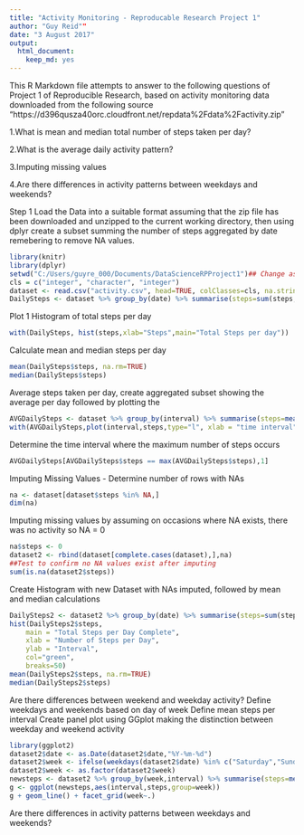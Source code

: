 ---
title: "Activity Monitoring - Reproducable Research Project 1"
author: "Guy Reid""
date: "3 August 2017"
output:
  html_document:
    keep_md: yes
---


This R Markdown file attempts to answer to the following questions of Project 1 of Reproducible Research, based on activity monitoring data downloaded from the following source "https://d396qusza40orc.cloudfront.net/repdata%2Fdata%2Factivity.zip"

1.What is mean and median total number of steps taken per day?

2.What is the average daily activity pattern?

3.Imputing missing values

4.Are there differences in activity patterns between weekdays and weekends?

Step 1 Load the Data into a suitable format assuming that the zip file has been downloaded and unzipped to the current working directory, then using dplyr create a subset summing the number of steps aggregated by date remebering to remove NA values.

```{r echo = TRUE}
library(knitr)
library(dplyr)
setwd("C:/Users/guyre_000/Documents/DataScienceRPProject1")## Change as appropriate
cls = c("integer", "character", "integer")
dataset <- read.csv("activity.csv", head=TRUE, colClasses=cls, na.strings="NA")
DailySteps <- dataset %>% group_by(date) %>% summarise(steps=sum(steps,na.rm=TRUE))

```

Plot 1 Histogram of total steps per day

```{r echo=TRUE}
with(DailySteps, hist(steps,xlab="Steps",main="Total Steps per day"))
```

Calculate mean and median steps per day

```{r echo =TRUE}
mean(DailySteps$steps, na.rm=TRUE)
median(DailySteps$steps)

```
Average steps taken per day, create aggregated subset showing the average per day followed by plotting the 
```{r echo =TRUE}
AVGDailySteps <- dataset %>% group_by(interval) %>% summarise(steps=mean(steps,na.rm=TRUE))
with(AVGDailySteps,plot(interval,steps,type="l", xlab = "time interval", ylab = "Average steps", main = "Average steps taken over all days vs n time interval"),col = "blue")
```
Determine the time interval where the  maximum number of steps occurs

```{r echo = TRUE}
AVGDailySteps[AVGDailySteps$steps == max(AVGDailySteps$steps),1]
```
Imputing Missing Values - Determine number of rows with NAs

```{r echo = TRUE}
na <- dataset[dataset$steps %in% NA,]
dim(na)

```
Imputing missing values by assuming on occasions where NA exists, there was no activity so NA = 0

```{r echo = TRUE}
na$steps <- 0
dataset2 <- rbind(dataset[complete.cases(dataset),],na)
##Test to confirm no NA values exist after imputing
sum(is.na(dataset2$steps))

```
Create Histogram with new Dataset with NAs imputed, followed by mean and median calculations

```{r echo = TRUE}
DailySteps2 <- dataset2 %>% group_by(date) %>% summarise(steps=sum(steps,na.rm=TRUE))
hist(DailySteps2$steps, 
    main = "Total Steps per Day Complete", 
    xlab = "Number of Steps per Day", 
    ylab = "Interval",
    col="green",
    breaks=50)
mean(DailySteps2$steps, na.rm=TRUE)
median(DailySteps2$steps)

```
Are there differences between weekend and weekday activity?
Define weekdays and weekends based on day of week 
Define mean steps per interval
Create panel plot using GGplot making the distinction between weekday and weekend activity

```{r echo=TRUE}
library(ggplot2)
dataset2$date <- as.Date(dataset2$date,"%Y-%m-%d")
dataset2$week <- ifelse(weekdays(dataset2$date) %in% c("Saturday","Sunday"),"weekend","weekday")
dataset2$week <- as.factor(dataset2$week)
newsteps <- dataset2 %>% group_by(week,interval) %>% summarise(steps=mean(steps))
g <- ggplot(newsteps,aes(interval,steps,group=week))
g + geom_line() + facet_grid(week~.)

```
Are there differences in activity patterns between weekdays and weekends?



